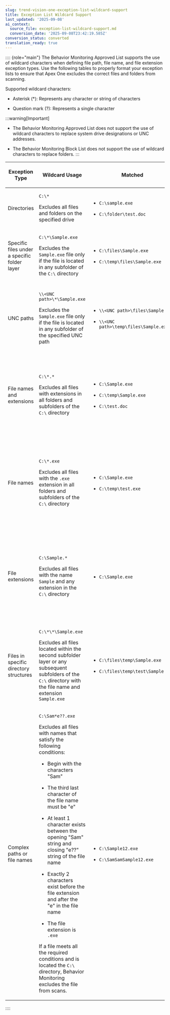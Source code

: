 ```yaml
---
slug: trend-vision-one-exception-list-wildcard-support
title: Exception List Wildcard Support
last_updated: '2025-09-08'
ai_context:
  source_file: exception-list-wildcard-support.md
  conversion_date: '2025-09-08T23:42:19.585Z'
conversion_status: converted
translation_ready: true
---
```


:::: {role="main"}
The Behavior Monitoring Approved List supports the use of wildcard characters when defining file path, file name, and file extension exception types. Use the following tables to properly format your exception lists to ensure that Apex One excludes the correct files and folders from scanning.

Supported wildcard characters:

- Asterisk (\*): Represents any character or string of characters

- Question mark (?): Represents a single character

:::warning[Important]

- The Behavior Monitoring Approved List does not support the use of wildcard characters to replace system drive designations or UNC addresses.

- The Behavior Monitoring Block List does not support the use of wildcard characters to replace folders.
:::

<table>
<colgroup>
<col style="width: 14%" />
<col style="width: 28%" />
<col style="width: 28%" />
<col style="width: 28%" />
</colgroup>
<thead>
<tr>
<th><p>Exception Type</p></th>
<th><p>Wildcard Usage</p></th>
<th><p>Matched</p></th>
<th><p>Not Matched</p></th>
</tr>
</thead>
<tbody>
<tr>
<td><p>Directories</p></td>
<td><p><code>C:\*</code></p>
<p>Excludes all files and folders on the specified drive</p></td>
<td><ul>
<li><p><code>C:\sample.exe</code></p></li>
<li><p><code>C:\folder\test.doc</code></p></li>
</ul></td>
<td><ul>
<li><p><code>D:\sample.exe</code></p></li>
<li><p><code>E:\folder\test.doc</code></p></li>
</ul></td>
</tr>
<tr>
<td><p>Specific files under a specific folder layer</p></td>
<td><p><code>C:\*\Sample.exe</code></p>
<p>Excludes the <code>Sample.exe</code> file only if the file is located in any subfolder of the <code>C:\</code> directory</p></td>
<td><ul>
<li><p><code>C:\files\Sample.exe</code></p></li>
<li><p><code>C:\temp\files\Sample.exe</code></p></li>
</ul></td>
<td><ul>
<li><p><code>C:\sample.exe</code></p></li>
</ul></td>
</tr>
<tr>
<td><p>UNC paths</p></td>
<td><p><code>\\&lt;UNC path&gt;\*\Sample.exe</code></p>
<p>Excludes the <code>Sample.exe</code> file only if the file is located in any subfolder of the specified UNC path</p></td>
<td><ul>
<li><p><code>\\&lt;UNC path&gt;\files\Sample.exe</code></p></li>
<li><p><code>\\&lt;UNC path&gt;\temp\files\Sample.exe</code></p></li>
</ul></td>
<td><ul>
<li><p><code>R:\files\Sample.exe</code></p>
<p>Reason: Mapped drives are not supported.</p></li>
<li><p><code>\\&lt;UNC path&gt;\Sample.exe</code></p>
<p>Reason: The file does not exist within a subfolder of the UNC path.</p></li>
</ul></td>
</tr>
<tr>
<td><p>File names and extensions</p></td>
<td><p><code>C:\*.*</code></p>
<p>Excludes all files with extensions in all folders and subfolders of the <code>C:\</code> directory</p></td>
<td><ul>
<li><p><code>C:\Sample.exe</code></p></li>
<li><p><code>C:\temp\Sample.exe</code></p></li>
<li><p><code>C:\test.doc</code></p></li>
</ul></td>
<td><ul>
<li><p><code>D:\sample.exe</code></p></li>
<li><p><code>C:\Sample</code></p>


:::note

<p><code>C:\Sample</code> does not have a file extension and is therefore not excluded from scanning.</p>


:::

</li>
</ul></td>
</tr>
<tr>
<td><p>File names</p></td>
<td><p><code>C:\*.exe</code></p>
<p>Excludes all files with the <code>.exe</code> extension in all folders and subfolders of the <code>C:\</code> directory</p></td>
<td><ul>
<li><p><code>C:\Sample.exe</code></p></li>
<li><p><code>C:\temp\test.exe</code></p></li>
</ul></td>
<td><ul>
<li><p><code>C:\Sample.doc</code></p></li>
<li><p><code>C:\temp\test.bat</code></p></li>
<li><p><code>C:\Sample</code></p>


:::note

<p><code>C:\Sample</code> does not have a file extension and is therefore not excluded from scanning.</p>


:::

</li>
</ul></td>
</tr>
<tr>
<td><p>File extensions</p></td>
<td><p><code>C:\Sample.*</code></p>
<p>Excludes all files with the name <code>Sample</code> and any extension in the <code>C:\</code> directory</p></td>
<td><ul>
<li><p><code>C:\Sample.exe</code></p></li>
</ul></td>
<td><ul>
<li><p><code>C:\Sample1.doc</code></p></li>
<li><p><code>C:\temp\Sample.bat</code></p></li>
<li><p><code>C:\Sample</code></p>


:::note

<p><code>C:\Sample</code> does not have a file extension and is therefore not excluded from scanning.</p>


:::

</li>
</ul></td>
</tr>
<tr>
<td><p>Files in specific directory structures</p></td>
<td><p><code>C:\*\*\Sample.exe</code></p>
<p>Excludes all files located within the second subfolder layer or any subsequent subfolders of the <code>C:\</code> directory with the file name and extension <code>Sample.exe</code></p></td>
<td><ul>
<li><p><code>C:\files\temp\Sample.exe</code></p></li>
<li><p><code>C:\files\temp\test\Sample.exe</code></p></li>
</ul></td>
<td><ul>
<li><p><code>C:\Sample.exe</code></p></li>
<li><p><code>C:\temp\Sample.exe</code></p></li>
<li><p><code>C:\files\temp\Sample.doc</code></p></li>
</ul></td>
</tr>
<tr>
<td><p>Complex paths or file names</p></td>
<td><p><code>C:\Sam*e??.exe</code></p>
<p>Excludes all files with names that satisfy the following conditions:</p>
<ul>
<li><p>Begin with the characters "Sam"</p></li>
<li><p>The third last character of the file name must be "e"</p></li>
<li><p>At least 1 character exists between the opening "Sam" string and closing "e??" string of the file name</p></li>
<li><p>Exactly 2 characters exist before the file extension and after the "e" in the file name</p></li>
<li><p>The file extension is <code>.exe</code></p></li>
</ul>
<p>If a file meets all the required conditions and is located the <code>C:\</code> directory, Behavior Monitoring excludes the file from scans.</p></td>
<td><ul>
<li><p><code>C:\Sample12.exe</code></p></li>
<li><p><code>C:\SamSamSample12.exe</code></p></li>
</ul></td>
<td><ul>
<li><p><code>C:\SaSmple12.exe</code></p>
<p>Reason: Does not start with "Sam"</p></li>
<li><p><code>C:\SamSamSam12.exe</code></p>
<p>Reason: Does not contain "e" as the third last character</p></li>
<li><p><code>C:\Same12.exe</code></p>
<p>Reason: Does not include characters between the starting "Sam" string and third last "e" character</p></li>
<li><p><code>C:\Sample1.exe</code></p>
<p>Reason: Does not include 2 characters before the extension and after the "e"</p></li>
<li><p><code>C:\Sample12.doc</code></p>
<p>Reason: Incorrect extension</p></li>
</ul></td>
</tr>
</tbody>
</table>
::::
